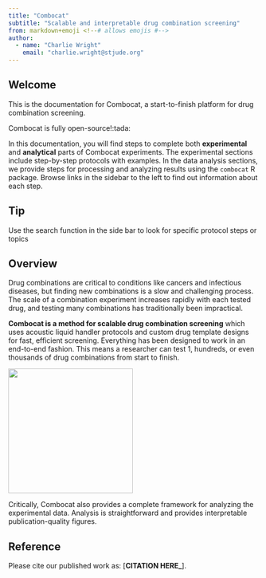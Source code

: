```yaml
---
title: "Combocat"
subtitle: "Scalable and interpretable drug combination screening"
from: markdown+emoji <!--# allows emojis #-->
author:
  - name: "Charlie Wright"
    email: "charlie.wright@stjude.org"
---
```


## Welcome {#welcome}

This is the documentation for Combocat, a start-to-finish platform for drug combination screening.

Combocat is fully open-source!:tada:

In this documentation, you will find steps to complete both **experimental** and **analytical** parts of Combocat experiments. The experimental sections include step-by-step protocols with examples. In the data analysis sections, we provide steps for processing and analyzing results using the `combocat` R package. Browse links in the sidebar to the left to find out information about each step.

::: {.callout-tip}
## Tip
Use the search function in the side bar to look for specific protocol steps or topics
:::

## Overview

Drug combinations are critical to conditions like cancers and infectious diseases, but finding new combinations is a slow and challenging process. The scale of a combination experiment increases rapidly with each tested drug, and testing many combinations has traditionally been impractical.

**Combocat is a method for scalable drug combination screening** which uses acoustic liquid handler protocols and custom drug template designs for fast, efficient screening. Everything has been designed to work in an end-to-end fashion. This means a researcher can test 1, hundreds, or even thousands of drug combinations from start to finish.

![](images/experiment_scale.svg){width="250"}

Critically, Combocat also provides a complete framework for analyzing the experimental data. Analysis is straightforward and provides interpretable publication-quality figures.

## Reference

Please cite our published work as: \[**CITATION HERE\_**\].
